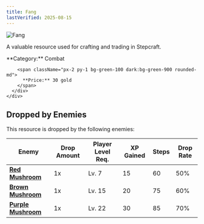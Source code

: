 ```yaml
---
title: Fang
lastVerified: 2025-08-15
---
```


<div className="flex items-start gap-6 mb-8">
  <div className="flex-shrink-0">
    <img src="/assets/resources/combat/fang.png" alt="Fang" className="w-24 h-24 border rounded-lg" />
  </div>
  <div className="flex-1">
    <div className="space-y-2">
      <p className="text-lg text-muted-foreground">A valuable resource used for crafting and trading in Stepcraft.</p>
      <div className="flex flex-wrap gap-4 text-sm">
        <span className="px-2 py-1 bg-blue-100 dark:bg-blue-900 rounded-md">
          **Category:** Combat
        </span>
        
        <span className="px-2 py-1 bg-green-100 dark:bg-green-900 rounded-md">
          **Price:** 30 gold
        </span>
      </div>
    </div>
  </div>
</div>

## Dropped by Enemies

This resource is dropped by the following enemies:

| Enemy | Drop Amount | Player Level Req. | XP Gained | Steps | Drop Rate |
|-------|-------------|-------------------|-----------|-------|----------|
| **[Red Mushroom](/docs/enemies/individual/red_mushroom)** | 1x | Lv. 7 | 15 | 60 | 50% |
| **[Brown Mushroom](/docs/enemies/individual/brown_mushroom)** | 1x | Lv. 15 | 20 | 75 | 60% |
| **[Purple Mushroom](/docs/enemies/individual/purple_mushroom)** | 1x | Lv. 22 | 30 | 85 | 70% |
